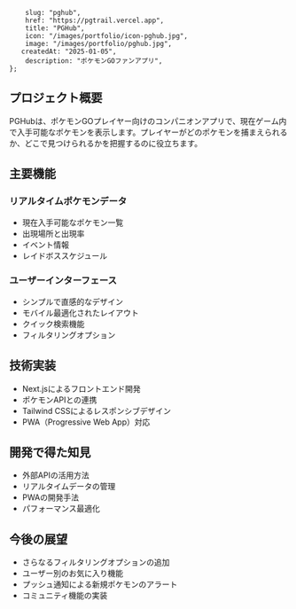 		slug: "pghub",
		href: "https://pgtrail.vercel.app",
		title: "PGHub",
		icon: "/images/portfolio/icon-pghub.jpg",
		image: "/images/portfolio/pghub.jpg",
       createdAt: "2025-01-05",
		description: "ポケモンGOファンアプリ",
	};

## プロジェクト概要

PGHubは、ポケモンGOプレイヤー向けのコンパニオンアプリで、現在ゲーム内で入手可能なポケモンを表示します。プレイヤーがどのポケモンを捕まえられるか、どこで見つけられるかを把握するのに役立ちます。

## 主要機能

### リアルタイムポケモンデータ

- 現在入手可能なポケモン一覧
- 出現場所と出現率
- イベント情報
- レイドボススケジュール

### ユーザーインターフェース

- シンプルで直感的なデザイン
- モバイル最適化されたレイアウト
- クイック検索機能
- フィルタリングオプション

## 技術実装

- Next.jsによるフロントエンド開発
- ポケモンAPIとの連携
- Tailwind CSSによるレスポンシブデザイン
- PWA（Progressive Web App）対応

## 開発で得た知見

- 外部APIの活用方法
- リアルタイムデータの管理
- PWAの開発手法
- パフォーマンス最適化

## 今後の展望

- さらなるフィルタリングオプションの追加
- ユーザー別のお気に入り機能
- プッシュ通知による新規ポケモンのアラート
- コミュニティ機能の実装
